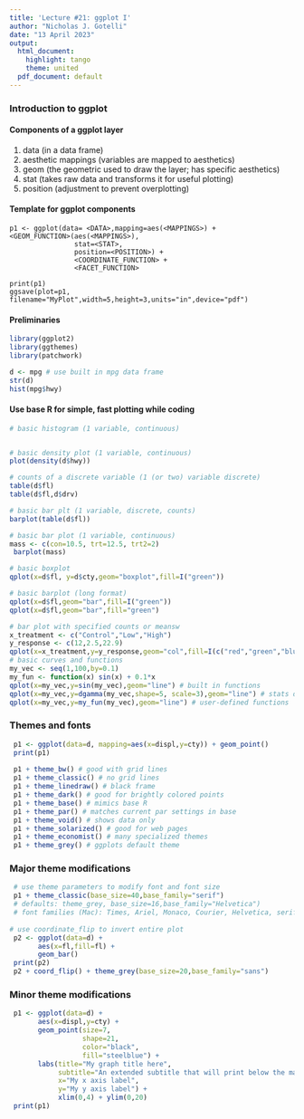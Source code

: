 ```yaml
---
title: 'Lecture #21: ggplot I'
author: "Nicholas J. Gotelli"
date: "13 April 2023"
output:
  html_document:
    highlight: tango
    theme: united
  pdf_document: default
---
```

### Introduction to ggplot

#### Components of a ggplot layer
1. data (in a data frame)
2. aesthetic mappings (variables are mapped to aesthetics)
3. geom (the geometric used to draw the layer; has specific aesthetics)
4. stat (takes raw data and transforms it for useful plotting)
5. position (adjustment to prevent overplotting)

#### Template for ggplot components
```
p1 <- ggplot(data= <DATA>,mapping=aes(<MAPPINGS>) + 
<GEOM_FUNCTION>(aes(<MAPPINGS>),
                stat=<STAT>,
                position=<POSITION>) +
                <COORDINATE_FUNCTION> +
                <FACET_FUNCTION>

print(p1)
ggsave(plot=p1, filename="MyPlot",width=5,height=3,units="in",device="pdf")
```

#### Preliminaries
```r
library(ggplot2)
library(ggthemes)
library(patchwork)

d <- mpg # use built in mpg data frame
str(d)
hist(mpg$hwy)

```

#### Use base R for simple, fast plotting while coding

```r
# basic histogram (1 variable, continuous)


# basic density plot (1 variable, continuous)
plot(density(d$hwy))

# counts of a discrete variable (1 (or two) variable discrete)
table(d$fl)
table(d$fl,d$drv)

# basic bar plt (1 variable, discrete, counts)
barplot(table(d$fl))

# basic bar plot (1 variable, continuous)
mass <- c(con=10.5, trt=12.5, trt2=2)
 barplot(mass)

# basic boxplot
qplot(x=d$fl, y=d$cty,geom="boxplot",fill=I("green"))       

# basic barplot (long format)
qplot(x=d$fl,geom="bar",fill=I("green"))
qplot(x=d$fl,geom="bar",fill="green")

# bar plot with specified counts or meansw
x_treatment <- c("Control","Low","High")
y_response <- c(12,2.5,22.9)
qplot(x=x_treatment,y=y_response,geom="col",fill=I(c("red","green","blue")))
# basic curves and functions
my_vec <- seq(1,100,by=0.1)
my_fun <- function(x) sin(x) + 0.1*x
qplot(x=my_vec,y=sin(my_vec),geom="line") # built in functions
qplot(x=my_vec,y=dgamma(my_vec,shape=5, scale=3),geom="line") # stats d functions
qplot(x=my_vec,y=my_fun(my_vec),geom="line") # user-defined functions

```

### Themes and fonts

```r
 p1 <- ggplot(data=d, mapping=aes(x=displ,y=cty)) + geom_point()
 print(p1)
 
 p1 + theme_bw() # good with grid lines
 p1 + theme_classic() # no grid lines
 p1 + theme_linedraw() # black frame
 p1 + theme_dark() # good for brightly colored points
 p1 + theme_base() # mimics base R
 p1 + theme_par() # matches current par settings in base
 p1 + theme_void() # shows data only
 p1 + theme_solarized() # good for web pages
 p1 + theme_economist() # many specialized themes
 p1 + theme_grey() # ggplots default theme
``` 

### Major theme modifications 

```r
 # use theme parameters to modify font and font size
 p1 + theme_classic(base_size=40,base_family="serif")
 # defaults: theme_grey, base_size=16,base_family="Helvetica")
 # font families (Mac): Times, Ariel, Monaco, Courier, Helvetica, serif,sans
 
# use coordinate_flip to invert entire plot
 p2 <- ggplot(data=d) +
       aes(x=fl,fill=fl) + 
       geom_bar()
 print(p2)
 p2 + coord_flip() + theme_grey(base_size=20,base_family="sans")
```

### Minor theme modifications
```r

 p1 <- ggplot(data=d) +
       aes(x=displ,y=cty) + 
       geom_point(size=7,
                  shape=21,
                  color="black",
                  fill="steelblue") +
       labs(title="My graph title here",
            subtitle="An extended subtitle that will print below the main title",
            x="My x axis label",
            y="My y axis label") +
            xlim(0,4) + ylim(0,20)
 print(p1)
 
```


